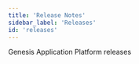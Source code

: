```yaml
---
title: 'Release Notes'
sidebar_label: 'Releases'
id: 'releases'
---
```



Genesis Application Platform releases

<Grid container>
    <Grid item xs={12} md={12} sx={{padding: '1%'}}>
        <ReleaseCard
          blog_link="https://genesis.global/blog/genesis-release-8-4/"
          rn_link="../release-notes/v8/8.4"
          img_url="Release-8.4.webp"
          alt_text="8.4 Release"
        />
    </Grid>
    <Grid item xs={12} md={12} sx={{padding: '1%'}}>
        <ReleaseCard
          blog_link="https://genesis.global/blog/genesis-release-8-3/"
          rn_link="../release-notes/v8/8.3"
          img_url="Release-8.3.webp"
          alt_text="8.3 Release"
        />
    </Grid>
    <Grid item xs={12} md={12} sx={{padding: '1%'}}>
        <ReleaseCard
          blog_link="https://genesis.global/blog/genesis-release-8-2/"
          rn_link="../release-notes/v8/8.2"
          img_url="Release-8.2.webp"
          alt_text="8.2 Release"
        />
    </Grid>
    <Grid item xs={12} md={12} sx={{padding: '1%'}}>
        <ReleaseCard
          blog_link="https://genesis.global/blog/genesis-release-8-1/"
          rn_link="../release-notes/v8/8.1"
          img_url="Release-8.1.webp"
          alt_text="8.1 Release"
        />
    </Grid>
    <Grid item xs={12} md={12} sx={{padding: '1%'}}>
        <ReleaseCard
          blog_link="https://genesis.global/blog/genesis-release-8-0/"
          rn_link="../release-notes/v8/8.0"
          img_url="Release-8.0.webp"
          alt_text="8.0 Release"
        />
    </Grid>
</Grid>
